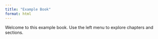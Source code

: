 ```yaml
---
title: "Example Book"
format: html
---
```


Welcome to this example book. Use the left menu to explore chapters and sections.
